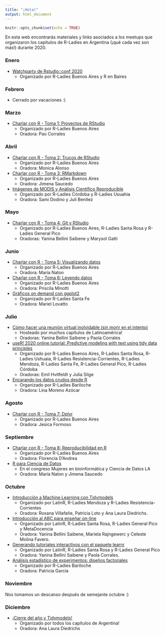```yaml
---
title: "¡Hola!"
output: html_document
---
```


```r
knitr::opts_chunk$set(echo = TRUE)
```

En esta web encontrarás materiales y links asociados a los meetups que organizaron los capítulos de R-Ladies en Argentina (¡qué cada vez son más!) durante 2020. 

### Enero

* [Watchparty de Rstudio::conf 2020](watchparty.html)
  - Organizado por R-Ladies Buenos Aires y R en Baires

### Febrero

* Cerrado por vacaciones :)

### Marzo

* [Charlar con R - Toma 1: Proyectos de RStudio](charlar1.html)
  - Organizado por R-Ladies Buenos Aires
  - Oradora: Pao Corrales

### Abril

* [Charlar con R - Toma 2: Trucos de RStudio](charlar2.html)
  - Organizado por R-Ladies Buenos Aires
  - Oradora: Monica Alonso
* [Charlar con R - Toma 3: RMarkdown](charlar3.html)
  - Organizado por R-Ladies Buenos Aires
  - Oradora: Jimena Saucedo
* [Imágenes de MODIS y Análisis Científico Reproducible](cordoba-usuhaia.html)
  - Organizado por R-Ladies Córdoba y R-Ladies Usuahia
  - Oradora: Sami Dodino y Juli Benitez
  
### Mayo

* [Charlar con R - Toma 4: Git y RStudio](charlar4.html)
  - Organizado por R-Ladies Buenos Aires, R-Ladies Santa Rosa y R-Ladies General Pico
  - Oradoras: Yanina Bellini Saibene y Marysol Gatti
  
### Junio

* [Charlar con R - Toma 5: Visualizando datos](charlar5.html)
  - Organizado por R-Ladies Buenos Aires
  - Oradora: Maria Naton
* [Charlar con R - Toma 6: Leyendo datos](charlar6.html)
  - Organizado por R-Ladies Buenos Aires
  - Oradora: Priscila Minotti
* [Gráficos on demand con ggplot2](graficos-ggplot2.html)
  - Organizado por R-Ladies Santa Fe
  - Oradora: Mariel Lovatto

### Julio

* [Cómo hacer una reunión virtual inolvidable (sin morir en el intento)](metameetup.html)
  - Hosteado por muchos capítulos de Latinoamérica!
  - Oradoras: Yanina Bellini Saibene y Paola Corrales
* [useR! 2020 online tutorial: Predictive modeling with text using tidy data principles](user2020.html)
  - Organizado por R-Ladies Buenos Aires, R-Ladies Santa Rosa, R-Ladies Ushuaia,  R-Ladies Resistencia-Corrientes, R-Ladies Mendoza, R-Ladies Santa Fe, R-Ladies General Pico, R-Ladies Córdoba
  - Oradoras: Emil Hvitfeldt y Julia Silge
* [Encarando los datos crudos desde R](datos-crudos.html)
  - Organizado por R-Ladies Bariloche
  - Oradora: Lina Moreno Azócar
  
### Agosto

* [Charlar con R - Toma 7: Dplyr](charlar7.html)
  - Organizado por R-Ladies Buenos Aires
  - Oradora: Jesica Formoso
  
### Septiembre


* [Charlar con R - Toma 8: Reproducibilidad en R](charlar8.html)
  - Organizado por R-Ladies Buenos Aires
  - Oradora: Florencia D'Andrea
  
* [R para Ciencia de Datos](congreso-bioinformatica.html)
  - En el congreso Mujeres en bioinformática y Ciencia de Datos LA
  - Oradora: María Naton y Jimena Saucedo

### Octubre

* [Introducción a Machine Learning con Tidymodels](tidymodels.html)
  - Organizado por LatinR, R-Ladies Mendoza y R-Ladies Resistencia-Corrientes
  - Oradora: Roxana Villafañe, Patricia Loto y Ana Laura Diedrichs. 

* [Introducción al ABC para enseñar on-line](introABC.html)
  - Organizado por LatinR, R-Ladies Santa Rosa, R-Ladies General Pico y MetaDocencia
  - Oradora: Yanina Bellini Saibene, Mariela Rajngewerc y Celeste Molina Favero.
  
* [Generando tutoriales interactivos con el paquete learnr](learnr.html)
  - Organizado por LatinR, R-Ladies Santa Rosa y R-Ladies General Pico
  - Oradora: Yanina Bellini Saibene y Paola Corrales.
  
* [Análisis estadístico de experimentos: diseños factoriales](disenio-factorial.html)
  - Organizado por R-Ladies Bariloche
  - Oradora: Patricia García

### Noviembre

Nos tomamos un descanso después de semejante octubre :)

### Diciembre

* [¡Cierre del año y Tidymodels!](cierre2020.html)
  - Organizado por todos los capítulos de Argentina!
  - Oradora: Ana Laura Diedrichs
  
